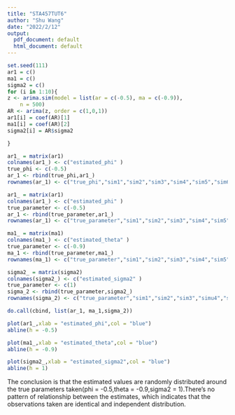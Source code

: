 ```yaml
---
title: "STA457TUT6"
author: "Shu Wang"
date: "2022/2/12"
output:
  pdf_document: default
  html_document: default
---
```





```r
set.seed(111)
ar1 = c()
ma1 = c()
sigma2 = c()
for (i in 1:10){
z <- arima.sim(model = list(ar = c(-0.5), ma = c(-0.9)), 
    n = 500)
AR <- arima(z, order = c(1,0,1))
ar1[i] = coef(AR)[1]
ma1[i] = coef(AR)[2]
sigma2[i] = AR$sigma2

}

```


```r
ar1_ = matrix(ar1)
colnames(ar1_) <- c("estimated_phi" )
true_phi <- c(-0.5)
ar_1 <- rbind(true_phi,ar1_)
rownames(ar_1) <- c("true_phi","sim1","sim2","sim3","sim4","sim5","sim6","sim7","sim8","sim9","sim10")
```


```r
ar1_ = matrix(ar1)
colnames(ar1_) <- c("estimated_phi" )
true_parameter <- c(-0.5)
ar_1 <- rbind(true_parameter,ar1_)
rownames(ar_1) <- c("true_parameter","sim1","sim2","sim3","sim4","sim5","sim6","sim7","sim8","sim9","sim10")
```


```r
ma1_ = matrix(ma1)
colnames(ma1_) <- c("estimated_theta" )
true_parameter <- c(-0.9)
ma_1 <- rbind(true_parameter,ma1_)
rownames(ma_1) <- c("true_parameter","sim1","sim2","sim3","sim4","sim5","sim6","sim7","sim8","sim9","sim10")
```

```r
sigma2_ = matrix(sigma2)
colnames(sigma2_) <- c("estimated_sigma2" )
true_parameter <- c(1)
sigma_2 <- rbind(true_parameter,sigma2_)
rownames(sigma_2) <- c("true_parameter","sim1","sim2","sim3","simu4","sim5","sim6","sim7","sim8","sim9","sim10")
```

```r
do.call(cbind, list(ar_1, ma_1,sigma_2))
```




```r
plot(ar1_,xlab = "estimated_phi",col = "blue")
abline(h = -0.5)
```

```r
plot(ma1_,xlab = "estimated_theta",col = "blue")
abline(h = -0.9)
```

```r
plot(sigma2_,xlab = "estimated_sigma2",col = "blue")
abline(h = 1)
```

The conclusion is that the estimated values are randomly distributed around the true parameters taken(phi = -0.5,theta = -0.9,sigma2 = 1).There's no pattern of relationship between the estimates, which indicates that the observations taken are identical and independent distribution.



